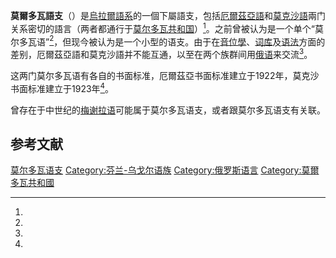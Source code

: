 {{noteTA
|1=zh-cn:莫尔多瓦;zh-hk:莫爾多瓦;zh-tw:莫爾多維亞;
}}
{{Infobox language family
|name=莫爾多瓦語支
|region=[[俄羅斯|俄羅斯]]西南部和东南部
|ethnicity=[[莫尔多瓦人|莫尔多瓦人]]
|fam2=[[芬兰-乌戈尔语族|芬兰-乌戈尔语族]]
|familycolor=Uralic
|glotto=mord1256
|glottorefname=Mordvin
|child1=[[厄尔兹亚语|厄尔兹亚语]]
|child2=[[莫克沙語|莫克沙語]]
|child3=?[[梅谢拉语|梅谢拉语]]
|map=
|mapcaption=
}}
'''莫爾多瓦語支'''（{{lang-ru|Мордовские языки|Mordovskiye yazyki}}）是[[烏拉爾語系|烏拉爾語系]]的一個下屬語支，包括[[厄爾茲亞語|厄爾茲亞語]]和[[莫克沙語|莫克沙語]]兩门关系密切的語言（两者都通行于[[莫尔多瓦共和国|莫尔多瓦共和国]]）<ref name="Grenoble"/>。之前曾被认为是一个单个“莫尔多瓦语”<ref name="UDH"/>，但现今被认为是一个小型的语支。由于在[[音位學|音位學]]、[[词库|词库]]及[[语法|语法]]方面的差别，厄爾茲亞語和莫克沙語并不能互通，以至在两个族群间用[[俄语|俄语]]来交流<ref name="Minahan"/>。

这两门莫尔多瓦语有各自的书面标准，厄爾茲亞书面标准建立于1922年，莫克沙书面标准建立于1923年<ref name="Wixman"/>。

曾存在于中世纪的[[梅谢拉语|梅谢拉语]]可能属于莫尔多瓦语支，或者跟莫尔多瓦语支有关联。

== 参考文献 ==
{{Reflist|30em|refs=
<ref name="Grenoble">{{cite book
|title=Language Policy in the Soviet Union |last=Grenoble |first=Lenore |language=en |year=2003 |publisher=Springer |isbn=978-1-4020-1298-3 |url=https://books.google.com/books?id=Nn3xDTiL0PQC&pg=PA80&dq=Mordvinic+languages |page=A80 }}</ref>

<ref name="UDH">{{cite book |title=The Uralic languages: Description, history and foreign influences |last=Raun |first=Alo |editor= Sinor, Denis |language=en |year=1988 |publisher=BRILL |isbn=978-90-04-07741-6 |url=https://books.google.com/books?id=TM2NQ78dP2wC&pg=PA96 |page=A96 }}</ref>

<ref name="Minahan">{{cite book |title=One Europe, Many Nations |last=Minahan |first=James |language=en |year=2000 |publisher=Greenwood Publishing Group |isbn=978-0-313-30984-7 |url=http://books.google.com/books?id=NwvoM-ZFoAgC&pg=PA489&dq=%22Mordvin+language%22 |page=A489}}</ref>

<ref name="Wixman">{{cite book |title=The Peoples of the USSR |last=Wixman |first=Ronald |language=en |year=1984 |publisher=M.E. Sharpe |isbn=978-0-87332-506-6 |url=https://books.google.com/books?id=WKrN10g4whAC&pg=PA137 |page=A137 }}</ref>
}}

{{乌拉尔语系}}
{{Languages of Russia}}

[[Category:莫尔多瓦语支|]]
[[Category:芬兰-乌戈尔语族|Category:芬兰-乌戈尔语族]]
[[Category:俄罗斯语言|Category:俄罗斯语言]]
[[Category:莫爾多瓦共和國|Category:莫爾多瓦共和國]]